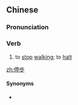 ==Chinese==
{{zh-forms}}

===Pronunciation===
{{zh-pron
|m=tíngbù
|mn=thêng-pō͘
|cat=v
}}

===Verb===
{{zh-verb}}

# to [[stop]] [[walking]]; to [[halt]]

[[zh:停步]]

====Synonyms====
* {{zh-l|留步}}